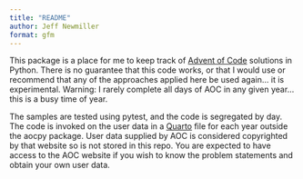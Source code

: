 ```yaml
---
title: "README"
author: Jeff Newmiller
format: gfm
---
```


This package is a place for me to keep track of [Advent of Code](https://adventofcode.com) solutions in Python. There is no guarantee that this code works, or that I would use or recommend that any of the approaches applied here be used again... it is experimental. Warning: I rarely complete all days of AOC in any given year... this is a busy time of year.

The samples are tested using pytest, and the code is segregated by day. The code is invoked on the user data in a [Quarto](https://quarto.org) file for each year outside the aocpy package. User data supplied by AOC is considered copyrighted by that website so is not stored in this repo. You are expected to have access to the AOC website if you wish to know the problem statements and obtain your own user data.

